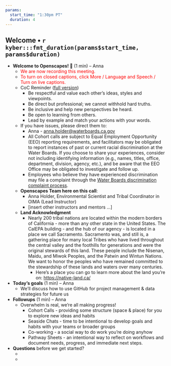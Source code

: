 ```yaml
---
params: 
  start_time: "1:30pm PT"
  duration: 4
---
```


## Welcome • `r kyber:::fmt_duration(params$start_time, params$duration)`

-   **Welcome to Openscapes! 👋** (1 min) – Anna
    -   <font color="red">We are now recording this meeting.</font>
    -   <font color="red">To turn on closed captions, click More / Language and Speech / Turn on live captions.</font>
    -   CoC Reminder ([full version](https://www.openscapes.org/code-of-conduct/))
        -   Be respectful and value each other’s ideas, styles and viewpoints.
        -   Be direct but professional; we cannot withhold hard truths.
        -   Be inclusive and help new perspectives be heard.
        -   Be open to learning from others.
        -   Lead by example and match your actions with your words.
    -   If you have issues, please direct them to:
        -   Anna - [anna.holder\@waterboards.ca.gov](mailto:anna.holder@waterboards.ca.gov)
        -   All Cohort calls are subject to Equal Employment Opportunity (EEO) reporting requirements, and facilitators may be obligated to report instances of past or current racial discrimination at the Water Boards. If you choose to share your experiences, consider not including identifying information (e.g., names, titles, office, department, division, agency, etc.), and be aware that the EEO Office may be obligated to investigate and follow up.
        -   Employees who believe they have experienced discrimination may file a complaint through the [Water Boards discrimination complaint process](http://waternet/eeo/discrimination/index.shtml).
    -   **Openscapes Team here on this call**:
        -   Anna Holder, Environmental Scientist and Tribal Coordinator in OIMA (Lead Instructor)
        -   [insert other instructors and mentors ...]
    -   **Land Acknowledgment**
        -   Nearly 200 tribal nations are located within the modern borders of California - more than any other state in the United States. The CalEPA building - and the hub of our agency - is located in a place we call Sacramento. Sacramento was, and still is, a gathering place for many local Tribes who have lived throughout the central valley and the foothills for generations and were the original stewards of this land. These people include the Nisenan, Maidu, and Miwok Peoples, and the Patwin and Wintun Nations. We want to honor the peoples who have remained committed to the stewardship of these lands and waters over many centuries.
            -   Here’s a place you can go to learn more about the land you're on: <https://native-land.ca/>
-   **Today’s goals** (1 min) – Anna
    -   ‎We’ll discuss how to use GitHub for project management & data strategies for future us
-   **Followups** (1 min) – Anna
    -   Overwhelm is real, we’re all making progress!
        -   Cohort Calls - providing some structure (space & place) for you to explore new ideas and habits
        -   Seaside Chats - time to be intentional to develop goals and habits with your teams or broader groups
        -   Co-working - a social way to do work you’re doing anyhow
        -   Pathway Sheets - an intentional way to reflect on workflows and document needs, progress, and immediate next steps.
-   **Questions** before we get started?
    -   ‎
    -   
